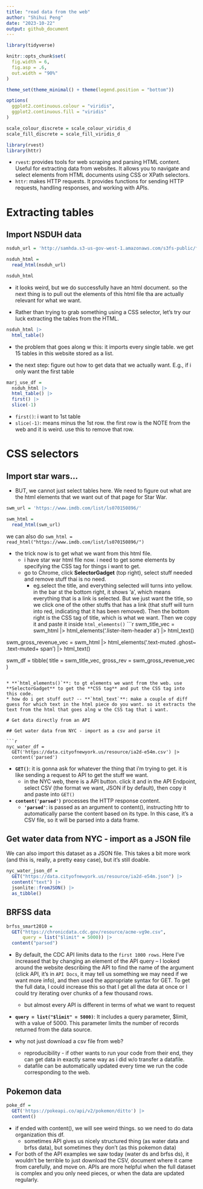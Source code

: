 ```yaml
---
title: "read data from the web"
author: "Shihui Peng"
date: "2023-10-22"
output: github_document
---
```


```r
library(tidyverse)

knitr::opts_chunk$set(
  fig.width = 6,
  fig.asp = .6,
  out.width = "90%"
)

theme_set(theme_minimal() + theme(legend.position = "bottom"))

options(
  ggplot2.continuous.colour = "viridis",
  ggplot2.continuous.fill = "viridis"
)

scale_colour_discrete = scale_colour_viridis_d
scale_fill_discrete = scale_fill_viridis_d
```

```r
library(rvest)
library(httr)
```

* `rvest`: provides tools for web scraping and parsing HTML content. Useful for extracting data from websites. It allows you to navigate and select elements from HTML documents using CSS or XPath selectors.
* `httr`: makes HTTP requests. It provides functions for sending HTTP requests, handling responses, and working with APIs.

# Extracting tables

## Import NSDUH data
```r
nsduh_url = 'http://samhda.s3-us-gov-west-1.amazonaws.com/s3fs-public/field-uploads/2k15StateFiles/NSDUHsaeShortTermCHG2015.htm'

nsduh_html =
  read_html(nsduh_url)

nsduh_html
```

* it looks weird, but we do successfully have an html document. so the next thing is to pull out the elements of this html file tha are actually relevant for what we want.

* Rather than trying to grab something using a CSS selector, let’s try our luck extracting the tables from the HTML.
```r
nsduh_html |> 
  html_table()
```

* the problem that goes along w this: it imports every single table. we get 15 tables in this website stored as a list.

* the next step: figure out how to get data that we actually want. E.g., if i only want the first table
```r
marj_use_df =
  nsduh_html |> 
  html_table() |> 
  first() |> 
  slice(-1)
```

* `first()`: i want to 1st table
* `slice(-1)`: means minus the 1st row. the first row is the NOTE from the web and it is weird. use this to remove that row. 

# CSS selectors

## Import star wars...

* BUT, we cannot just select tables here. We need to figure out what are the html elements that we want out of that page for Star War.
```r
swm_url = 'https://www.imdb.com/list/ls070150896/'

swm_html = 
  read_html(swm_url)
```
we can also do `swm_html = read_html("https://www.imdb.com/list/ls070150896/")`

* the trick now is to get what we want from this html file.
  * i have star war html file now. i need to get some elements by specifying the CSS tag for things i want to get.
  * go to Chrome, click **SelectorGadget** (top right), select stuff needed and remove stuff thai is no need.
    * eg.select the title, and everything selected will turns into yellow. in the bar st the bottom right, it shows 'a', which means everything that is a link is selected. But we just want the title, so we click one of the other stuffs that has a link (that stuff will turn into red, indicating that it has been removed). Then the bottom right is the CSS tag of title, which is what we want. Then we copy it and paste it inside `html_elements()`
```r
swm_title_vec =
  swm_html |> 
  html_elements('.lister-item-header a') |> 
  html_text()

swm_gross_revenue_vec =
  swm_html |> 
  html_elements('.text-muted .ghost~ .text-muted+ span') |> 
  html_text()

swm_df =
  tibble(
    title = swm_title_vec,
    gross_rev = swm_gross_revenue_vec
  )
```

* **`html_elements()`**: to gt elements we want from the web. use **SelectorGadget** to get the **CSS tag** and put the CSS tag into this code.
* how do i get stuff out? -- **`html_text`**: make a couple of diff guess for which text in the html piece do you want. so it extracts the text from the html that goes alng w the CSS tag that i want.

# Get data directly from an API

## Get water data from NYC - import as a csv and parse it

```r
nyc_water_df = 
  GET('https://data.cityofnewyork.us/resource/ia2d-e54m.csv') |> 
  content('parsed')
```

* **`GET()`**: it is gonna ask for whatever the thing that i'm trying to get. it is like sending a request to API to get the stuff we want.
  * in the NYC web, there is a API button. click it and in the API Endpoint, select CSV (the format we want, JSON if by default), then copy it and paste into `GET()`
* **`content('parsed')`** processes the HTTP response content.
  * **`'parsed'`**: is passed as an argument to content(), instructing httr to automatically parse the content based on its type. In this case, it's a CSV file, so it will be parsed into a data frame.
  
## Get water data from NYC - import as a JSON file

We can also import this dataset as a JSON file. This takes a bit more work (and this is, really, a pretty easy case), but it’s still doable.
```r
nyc_water_json_df = 
  GET("https://data.cityofnewyork.us/resource/ia2d-e54m.json") |> 
  content("text") |>
  jsonlite::fromJSON() |>
  as_tibble()
```

## BRFSS data

```r
brfss_smart2010 = 
  GET("https://chronicdata.cdc.gov/resource/acme-vg9e.csv",
      query = list("$limit" = 5000)) |> 
  content("parsed")
```

* By default, the CDC API limits data to the `first 1000 rows`. Here I’ve increased that by changing an element of the API query – I looked around the website describing the API to find the name of the argument (click API, it's in `API Docs`, it may tell us something we may need if we want more info), and then used the appropriate syntax for GET. To get the full data, I could increase this so that I get all the data at once or I could try iterating over chunks of a few thousand rows.
  * but almost every API is different in terms of what we want to request
  
* **`query = list("$limit" = 5000)`**: It includes a query parameter, $limit, with a value of 5000. This parameter limits the number of records returned from the data source.

* why not just download a csv file from web?
  * reproducibility - if other wants to run your code from their end, they can get data in exactly same way as i did w/o transfer a datafile.
  * datafile can be automatically updated every time we run the code corresponding to the web.
  
## Pokemon data

```r
poke_df = 
  GET('https://pokeapi.co/api/v2/pokemon/ditto') |> 
  content()
```

* if ended with content(), we will see weird things. so we need to do data organization this df.
  * sometimes API gives us nicely structured thing (as water data and brfss data), but sometimes they don't (as this pokemon data)
  
  
* For both of the API examples we saw today (water ds and brfss ds), it wouldn’t be terrible to just download the CSV, document where it came from carefully, and move on. APIs are more helpful when the full dataset is complex and you only need pieces, or when the data are updated regularly.

